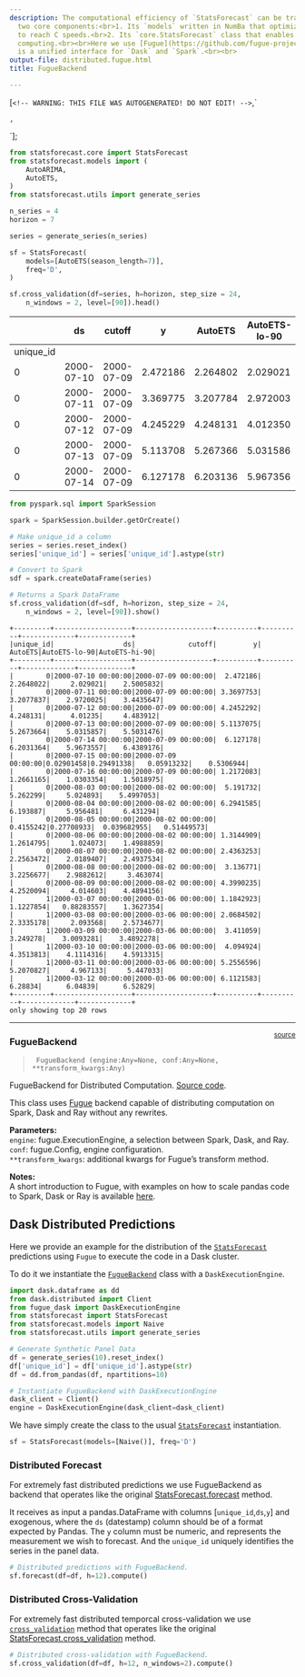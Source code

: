 ```yaml
---
description: The computational efficiency of `StatsForecast` can be tracked to its
  two core components:<br>1. Its `models` written in NumBa that optimizes Python code
  to reach C speeds.<br>2. Its `core.StatsForecast` class that enables distributed
  computing.<br><br>Here we use [Fugue](https://github.com/fugue-project/fugue) which
  is a unified interface for `Dask` and `Spark`.<br><br>
output-file: distributed.fugue.html
title: FugueBackend

---
```


[`<!-- WARNING: THIS FILE WAS AUTOGENERATED! DO NOT EDIT! -->`,`<div>
<style scoped>
    .dataframe tbody tr th:only-of-type {
        vertical-align: middle;
    }
    .dataframe tbody tr th {
        vertical-align: top;
    }
    .dataframe thead th {
        text-align: right;
    }
</style>
`,`
</div>`];

<div dangerouslySetInnerHTML={{ __html: quartoRawHtml[0] }} />


```python
from statsforecast.core import StatsForecast
from statsforecast.models import ( 
    AutoARIMA,
    AutoETS,
)
from statsforecast.utils import generate_series

n_series = 4
horizon = 7

series = generate_series(n_series)

sf = StatsForecast(
    models=[AutoETS(season_length=7)],
    freq='D',
)

sf.cross_validation(df=series, h=horizon, step_size = 24,
    n_windows = 2, level=[90]).head()
```

<div dangerouslySetInnerHTML={{ __html: quartoRawHtml[1] }} />

|           | ds         | cutoff     | y        | AutoETS  | AutoETS-lo-90 | AutoETS-hi-90 |
|-----------|------------|------------|----------|----------|---------------|---------------|
| unique_id |            |            |          |          |               |               |
| 0         | 2000-07-10 | 2000-07-09 | 2.472186 | 2.264802 | 2.029021      | 2.500583      |
| 0         | 2000-07-11 | 2000-07-09 | 3.369775 | 3.207784 | 2.972003      | 3.443565      |
| 0         | 2000-07-12 | 2000-07-09 | 4.245229 | 4.248131 | 4.012350      | 4.483912      |
| 0         | 2000-07-13 | 2000-07-09 | 5.113708 | 5.267366 | 5.031586      | 5.503148      |
| 0         | 2000-07-14 | 2000-07-09 | 6.127178 | 6.203136 | 5.967356      | 6.438918      |

<div dangerouslySetInnerHTML={{ __html: quartoRawHtml[2] }} />


```python
from pyspark.sql import SparkSession

spark = SparkSession.builder.getOrCreate()

# Make unique_id a column
series = series.reset_index()
series['unique_id'] = series['unique_id'].astype(str)

# Convert to Spark
sdf = spark.createDataFrame(series)

# Returns a Spark DataFrame
sf.cross_validation(df=sdf, h=horizon, step_size = 24,
    n_windows = 2, level=[90]).show()
```

``` text
+---------+-------------------+-------------------+----------+----------+-------------+-------------+
|unique_id|                 ds|             cutoff|         y|   AutoETS|AutoETS-lo-90|AutoETS-hi-90|
+---------+-------------------+-------------------+----------+----------+-------------+-------------+
|        0|2000-07-10 00:00:00|2000-07-09 00:00:00|  2.472186| 2.2648022|     2.029021|    2.5005832|
|        0|2000-07-11 00:00:00|2000-07-09 00:00:00| 3.3697753| 3.2077837|    2.9720025|    3.4435647|
|        0|2000-07-12 00:00:00|2000-07-09 00:00:00| 4.2452292|  4.248131|      4.01235|     4.483912|
|        0|2000-07-13 00:00:00|2000-07-09 00:00:00| 5.1137075| 5.2673664|    5.0315857|    5.5031476|
|        0|2000-07-14 00:00:00|2000-07-09 00:00:00|  6.127178| 6.2031364|    5.9673557|    6.4389176|
|        0|2000-07-15 00:00:00|2000-07-09 00:00:00|0.02901458|0.29491338|   0.05913232|    0.5306944|
|        0|2000-07-16 00:00:00|2000-07-09 00:00:00| 1.2172083| 1.2661165|    1.0303354|    1.5018975|
|        0|2000-08-03 00:00:00|2000-08-02 00:00:00|  5.191732|  5.262299|     5.024893|    5.4997053|
|        0|2000-08-04 00:00:00|2000-08-02 00:00:00| 6.2941585|  6.193887|     5.956481|     6.431294|
|        0|2000-08-05 00:00:00|2000-08-02 00:00:00| 0.4155242|0.27708933|  0.039682955|   0.51449573|
|        0|2000-08-06 00:00:00|2000-08-02 00:00:00| 1.3144909| 1.2614795|     1.024073|    1.4988859|
|        0|2000-08-07 00:00:00|2000-08-02 00:00:00| 2.4363253| 2.2563472|    2.0189407|    2.4937534|
|        0|2000-08-08 00:00:00|2000-08-02 00:00:00|  3.136771| 3.2256677|    2.9882612|     3.463074|
|        0|2000-08-09 00:00:00|2000-08-02 00:00:00| 4.3990235| 4.2520094|     4.014603|    4.4894156|
|        1|2000-03-07 00:00:00|2000-03-06 00:00:00| 1.1842923| 1.1227854|   0.88283557|    1.3627354|
|        1|2000-03-08 00:00:00|2000-03-06 00:00:00| 2.0684502| 2.3335178|     2.093568|    2.5734677|
|        1|2000-03-09 00:00:00|2000-03-06 00:00:00|  3.411059|  3.249278|    3.0093281|    3.4892278|
|        1|2000-03-10 00:00:00|2000-03-06 00:00:00|  4.094924| 4.3513813|    4.1114316|    4.5913315|
|        1|2000-03-11 00:00:00|2000-03-06 00:00:00| 5.2556596| 5.2070827|     4.967133|     5.447033|
|        1|2000-03-12 00:00:00|2000-03-06 00:00:00| 6.1121583|   6.28834|      6.04839|      6.52829|
+---------+-------------------+-------------------+----------+----------+-------------+-------------+
only showing top 20 rows
```

------------------------------------------------------------------------

<a
href="https://github.com/Nixtla/statsforecast/blob/main/statsforecast/distributed/fugue.py#L48"
target="_blank" style="float:right; font-size:smaller">source</a>

### FugueBackend

> ``` text
>  FugueBackend (engine:Any=None, conf:Any=None, **transform_kwargs:Any)
> ```

FugueBackend for Distributed Computation. [Source
code](https://github.com/Nixtla/statsforecast/blob/main/statsforecast/distributed/fugue.py).

This class uses [Fugue](https://github.com/fugue-project/fugue) backend
capable of distributing computation on Spark, Dask and Ray without any
rewrites.

**Parameters:**<br> `engine`: fugue.ExecutionEngine, a selection between
Spark, Dask, and Ray.<br> `conf`: fugue.Config, engine
configuration.<br> `**transform_kwargs`: additional kwargs for Fugue’s
transform method.<br>

**Notes:**<br> A short introduction to Fugue, with examples on how to
scale pandas code to Spark, Dask or Ray is available
[here](https://fugue-tutorials.readthedocs.io/tutorials/quick_look/ten_minutes.html).

## Dask Distributed Predictions

Here we provide an example for the distribution of the
[`StatsForecast`](https://Nixtla.github.io/statsforecast/src/core/core.html#statsforecast)
predictions using `Fugue` to execute the code in a Dask cluster.

To do it we instantiate the
[`FugueBackend`](https://Nixtla.github.io/statsforecast/src/core/distributed.fugue.html#fuguebackend)
class with a `DaskExecutionEngine`.

```python
import dask.dataframe as dd
from dask.distributed import Client
from fugue_dask import DaskExecutionEngine
from statsforecast import StatsForecast
from statsforecast.models import Naive
from statsforecast.utils import generate_series

# Generate Synthetic Panel Data
df = generate_series(10).reset_index()
df['unique_id'] = df['unique_id'].astype(str)
df = dd.from_pandas(df, npartitions=10)

# Instantiate FugueBackend with DaskExecutionEngine
dask_client = Client()
engine = DaskExecutionEngine(dask_client=dask_client)
```

We have simply create the class to the usual
[`StatsForecast`](https://Nixtla.github.io/statsforecast/src/core/core.html#statsforecast)
instantiation.

```python
sf = StatsForecast(models=[Naive()], freq='D')
```

### Distributed Forecast

For extremely fast distributed predictions we use FugueBackend as
backend that operates like the original
[StatsForecast.forecast](https://nixtla.github.io/statsforecast/core.html#statsforecast.forecast)
method.

It receives as input a pandas.DataFrame with columns
\[`unique_id`,`ds`,`y`\] and exogenous, where the `ds` (datestamp)
column should be of a format expected by Pandas. The `y` column must be
numeric, and represents the measurement we wish to forecast. And the
`unique_id` uniquely identifies the series in the panel data.

```python
# Distributed predictions with FugueBackend.
sf.forecast(df=df, h=12).compute()
```

### Distributed Cross-Validation

For extremely fast distributed temporcal cross-validation we use
[`cross_validation`](https://Nixtla.github.io/statsforecast/src/distributed.utils.html#cross_validation)
method that operates like the original
[StatsForecast.cross_validation](https://nixtla.github.io/statsforecast/core.html#statsforecast)
method.

```python
# Distributed cross-validation with FugueBackend.
sf.cross_validation(df=df, h=12, n_windows=2).compute()
```

